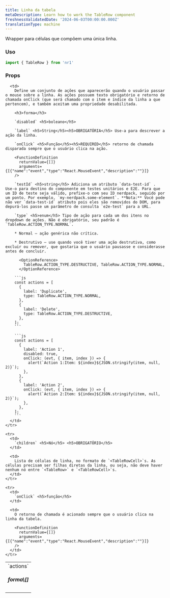 ```yaml
---
title: Linha da tabela
metaDescription: Learn how to work the TableRow component
freshnessValidatedDate: '2024-06-03T00:00:00.000Z'
translationType: machine
---
```


Wrapper para células que compõem uma única linha.

### Uso

```js
import { TableRow } from 'nr1'
```

### Props

<table>
  <tbody>
    <tr>
      <td>
        `actions` <h5>forma\[]</h5>
      </td>

      <td>
        Define um conjunto de ações que aparecerão quando o usuário passar o mouse sobre a linha. As ações possuem texto obrigatório e retorno de chamada onClick (que será chamado com o item e índice da linha a que pertencem), e também aceitam uma propriedade desabilitada.

        <h3>forma</h3>

        `disabled` <h5>boleano</h5>

        `label` <h5>String</h5><h5>OBRIGATÓRIA</h5> Use-a para descrever a ação da linha.

        `onClick` <h5>Função</h5><h5>REQUIRED</h5> retorno de chamada disparada sempre que o usuário clica na ação.

        <FunctionDefinition
          returnValue={[]}
          arguments={[{"name":"event","type":"React.MouseEvent","description":""}]}
        />

        `testId` <h5>string</h5> Adiciona um atributo `data-test-id` . Use-o para destino do componente em testes unitários e E2E. Para que um ID de teste seja válido, prefixe-o com seu ID nerdpack, seguido por um ponto. Por exemplo, `my-nerdpack.some-element`. **Nota:** Você pode não ver `data-test-id` atributo pois eles são removidos do DOM, para depurá-los passe um parâmetro de consulta `e2e-test` para a URL.

        `type` <h5>enum</h5> Tipo de ação para cada um dos itens no dropdown de ações. Não é obrigatório, seu padrão é `TableRow.ACTION_TYPE.NORMAL`.

        * Normal — ação genérica não crítica.

        * Destrutivo – use quando você tiver uma ação destrutiva, como excluir ou remover, que gostaria que o usuário pausasse e considerasse antes de concluir.

          <OptionReference>
            TableRow.ACTION_TYPE.DESTRUCTIVE, TableRow.ACTION_TYPE.NORMAL,
          </OptionReference>

        ```js
        const actions = [
          {
            label: 'Duplicate',
            type: TableRow.ACTION_TYPE.NORMAL,
          },
          {
            label: 'Delete',
            type: TableRow.ACTION_TYPE.DESTRUCTIVE,
          },
        ];
        ```

        ```js
        const actions = [
          {
            label: 'Action 1',
            disabled: true,
            onClick: (evt, { item, index }) => {
              alert(`Action 1:Item: ${index}${JSON.stringify(item, null, 2)}`);
            },
          },
          {
            label: 'Action 2',
            onClick: (evt, { item, index }) => {
              alert(`Action 2:Item: ${index}${JSON.stringify(item, null, 2)}`);
            },
          },
        ];
        ```
      </td>
    </tr>

    <tr>
      <td>
        `children` <h5>Nó</h5> <h5>OBRIGATÓRIO</h5>
      </td>

      <td>
        Lista de células de linha, no formato de `<TableRowCell>`s. As células precisam ser filhas diretas da linha, ou seja, não deve haver nenhum nó entre `<TableRow>` e `<TableRowCell>`s.
      </td>
    </tr>

    <tr>
      <td>
        `onClick` <h5>função</h5>
      </td>

      <td>
        O retorno de chamada é acionado sempre que o usuário clica na linha da tabela.

        <FunctionDefinition
          returnValue={[]}
          arguments={[{"name":"event","type":"React.MouseEvent","description":""}]}
        />
      </td>
    </tr>
  </tbody>
</table>